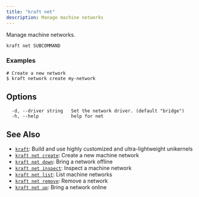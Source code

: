 ```yaml
---
title: "kraft net"
description: Manage machine networks
---
```


Manage machine networks.

```
kraft net SUBCOMMAND
```

### Examples

```
# Create a new network
$ kraft network create my-network

```

## Options

```
  -d, --driver string   Set the network driver. (default "bridge")
  -h, --help            help for net
```

## See Also

* [`kraft`](/docs/cli/reference/kraft): Build and use highly customized and ultra-lightweight unikernels
* [`kraft net create`](/docs/cli/reference/kraft/net/create): Create a new machine network
* [`kraft net down`](/docs/cli/reference/kraft/net/down): Bring a network offline
* [`kraft net inspect`](/docs/cli/reference/kraft/net/inspect): Inspect a machine network
* [`kraft net list`](/docs/cli/reference/kraft/net/list): List machine networks
* [`kraft net remove`](/docs/cli/reference/kraft/net/remove): Remove a network
* [`kraft net up`](/docs/cli/reference/kraft/net/up): Bring a network online

